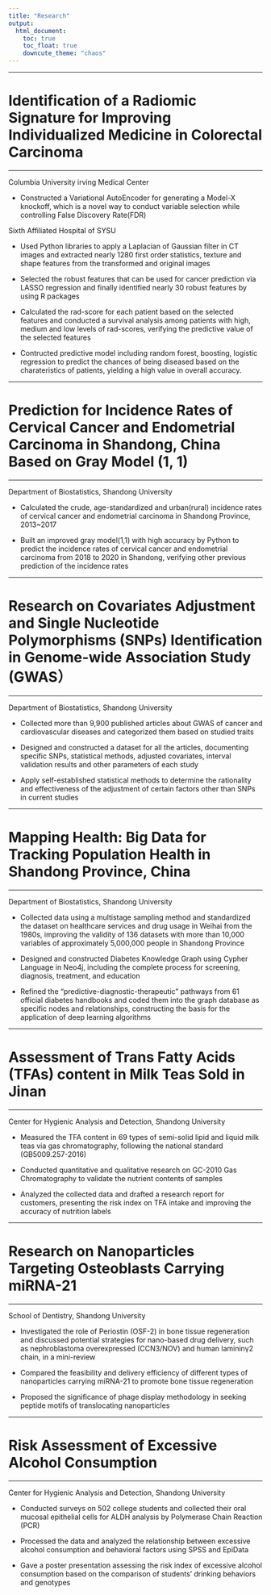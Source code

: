 ```yaml
---
title: "Research"
output: 
  html_document:
    toc: true 
    toc_float: true
    downcute_theme: "chaos"
---
```


------------------------------------------------------

# Identification of a Radiomic Signature for Improving Individualized Medicine in Colorectal Carcinoma 

------------------------------------------------------

Columbia University irving Medical Center

- Constructed a Variational AutoEncoder for generating a Model-X knockoff, which is a novel way to conduct variable selection while controlling False Discovery Rate(FDR)

Sixth Affiliated Hospital of SYSU                                               

- Used Python libraries to apply a Laplacian of Gaussian filter in CT images and extracted nearly 1280 first order statistics, texture and shape features from the transformed and original images

- Selected the robust features that can be used for cancer prediction via LASSO regression and finally identified nearly 30 robust features by using R packages

- Calculated the rad-score for each patient based on the selected features and conducted a survival analysis among patients with high, medium and low levels of rad-scores, verifying the predictive value of the selected features

- Contructed predictive model including random forest, boosting, logistic regression to predict the chances of being diseased based on the charateristics of patients, yielding a high value in overall accuracy.

------------------------------------------------------

# Prediction for Incidence Rates of Cervical Cancer and Endometrial Carcinoma in Shandong, China Based on Gray Model (1, 1)

------------------------------------------------------

Department of Biostatistics, Shandong University                                 

- Calculated the crude, age-standardized and urban(rural) incidence rates of cervical cancer and endometrial carcinoma in Shandong Province, 2013~2017

- Built an improved gray model(1,1) with high accuracy by Python to predict the incidence rates of cervical cancer and endometrial carcinoma from 2018 to 2020 in Shandong, verifying other previous prediction of the incidence rates

------------------------------------------------------

# Research on Covariates Adjustment and Single Nucleotide Polymorphisms (SNPs) Identification in Genome-wide Association Study (GWAS）

------------------------------------------------------

Department of Biostatistics, Shandong University 

- Collected more than 9,900 published articles about GWAS of cancer and cardiovascular diseases and categorized them based on studied traits 

- Designed and constructed a dataset for all the articles, documenting specific SNPs, statistical methods, adjusted covariates, interval validation results and other parameters of each study

- Apply self-established statistical methods to determine the rationality and effectiveness of the adjustment of certain factors other than SNPs in current studies

------------------------------------------------------

# Mapping Health: Big Data for Tracking Population Health in Shandong Province, China

------------------------------------------------------

Department of Biostatistics, Shandong University 

-	Collected data using a multistage sampling method and standardized the dataset on healthcare services and drug usage in Weihai from the 1980s, improving the validity of 136 datasets with more than 10,000 variables of approximately 5,000,000 people in Shandong Province

-	Designed and constructed Diabetes Knowledge Graph using Cypher Language in Neo4j, including the complete process for screening, diagnosis, treatment, and education

-	Refined the "predictive-diagnostic-therapeutic" pathways from 61 official diabetes handbooks and coded them into the graph database as specific nodes and relationships, constructing the basis for the application of deep learning algorithms

------------------------------------------------------

# Assessment of Trans Fatty Acids (TFAs) content in Milk Teas Sold in Jinan

------------------------------------------------------

Center for Hygienic Analysis and Detection, Shandong University

-	Measured the TFA content in 69 types of semi-solid lipid and liquid milk teas via gas chromatography, following the national standard (GB5009.257-2016)

-	Conducted quantitative and qualitative research on GC-2010 Gas Chromatography to validate the nutrient contents of samples 

-	Analyzed the collected data and drafted a research report for customers, presenting the risk index on TFA intake and improving the accuracy of nutrition labels

------------------------------------------------------

# Research on Nanoparticles Targeting Osteoblasts Carrying miRNA-21

------------------------------------------------------

School of Dentistry, Shandong University 

-	Investigated the role of Periostin (OSF-2) in bone tissue regeneration and discussed potential strategies for nano-based drug delivery, such as nephroblastoma overexpressed (CCN3/NOV) and human lamininγ2 chain, in a mini-review

-	Compared the feasibility and delivery efficiency of different types of nanoparticles carrying miRNA-21 to promote bone tissue regeneration

-	Proposed the significance of phage display methodology in seeking peptide motifs of translocating nanoparticles 

------------------------------------------------------

# Risk Assessment of Excessive Alcohol Consumption

------------------------------------------------------

Center for Hygienic Analysis and Detection, Shandong University

-	Conducted surveys on 502 college students and collected their oral mucosal epithelial cells for ALDH analysis by Polymerase Chain Reaction (PCR)

-	Processed the data and analyzed the relationship between excessive alcohol consumption and behavioral factors using SPSS and EpiData

-	Gave a poster presentation assessing the risk index of excessive alcohol consumption based on the comparison of students’ drinking behaviors and genotypes



